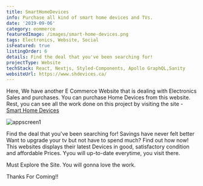 ```yaml
---
title: SmartHomeDevices
info: Purchase all kind of smart home devices and TVs.
date: '2019-09-06'
category: eommerce
featuredImage: /images/smart-home-devices.png
tags: Electronics, Website, Social
isFeatured: true
listingOrder: 6
details: Find the deal that you've been searching for!
projectType: Website
techStack: React, Nextjs, Styled-Components, Apollo GraphQL,Sanity
websiteUrl: https://www.shdevices.ca/
---
```


Here, We have another E Commerce Website that is dealing with Electronics Sales and purchases. You can purchase Home Devices from this website.
Rest, you can see all the work done on this project by visiting the site - [Smart Home Devices](https://www.shdevices.ca/)

![appscreen1](../images/smarthomedevices.jpg)

Find the deal that you've been searching for! Savings have never felt better Want to upgrade your tv but not have to spend much? Find out how now!
This websites displays their latest Devices in good, satisfactory condition and affordable Prices. Yyou will up-to-date everytime, you visit there.

Must Explore the Site.
You will gonna love the work.

Thanks For Coming!!
